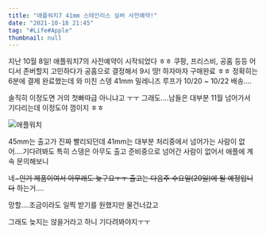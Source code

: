 ```yaml
---
title: "애플워치7 41mm 스테인리스 실버 사전예약!"
date: "2021-10-18 21:45"
tag: "#Life#Apple"
thumbnail: null
---
```


지난 10월 8일! 애플워치7의 사전예약이 시작되었다 ㅎㅎ 쿠팡, 프리스비, 공홈 등등 어디서 존버할지 고민하다가 공홈으로 결정해서 9시 땅! 하자마자 구매완료 ㅎㅎ 정확히는 6분에 결제 완료했는데 와 미친 스뎅 41mm 밀레니즈 루프가 10/20 ~ 10/22 배송....

솔직히 이정도면 거의 첫빠따급 아니냐고 ㅜㅜ 그래도....남들은 대부분 11월 넘어가서 기다리는데 이정도야 껌이지 ㅎㅎ

![애플워치](../post-images/20211018/애플워치.png)

45mm는 출고가 진짜 빨리되던데 41mm는 대부분 처리중에서 넘어가는 사람이 없어....기다려봐도 특히 스뎅은 아무도 출고 준비중으로 넘어간 사람이 없어서 애플에 계속 문의해보니

네~~~인기 제품이여서 아무래도 늦구요ㅜㅜ 출고는 다음주 수요일(20일)에 될 예정입니다~~ 하는거....

망할....조금이라도 일찍 받기를 원했지만 물건너갔고

그래도 늦지는 않을거라고 하니 기다려봐야지ㅜㅜ

